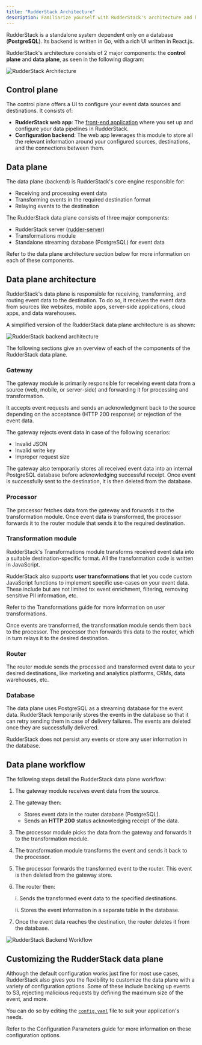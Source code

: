 ```yaml
---
title: "RudderStack Architecture"
description: Familiarize yourself with RudderStack's architecture and key components—the control plane and data plane.
---
```


RudderStack is a standalone system dependent only on a database (**PostgreSQL**). Its backend is written in Go, with a rich UI written in React.js.

RudderStack's architecture consists of 2 major components: the **control plane** and **data plane**, as seen in the following diagram:

<img src="../assets/get-started/rudderstack-architecture.png" alt="RudderStack Architecture" />

## Control plane

The control plane offers a UI to configure your event data sources and destinations. It consists of:

- **RudderStack web app**: The [front-end application](https://app.rudderstack.com) where you set up and configure your data pipelines in RudderStack. 
- **Configuration backend**: The web app leverages this module to store all the relevant information around your configured sources, destinations, and the connections between them.

## Data plane

The data plane (backend) is RudderStack's core engine responsible for:

- Receiving and processing event data
- Transforming events in the required destination format
- Relaying events to the destination

The RudderStack data plane consists of three major components:

- RudderStack server ([rudder-server](https://github.com/rudderlabs/rudder-server))
- Transformations module
- Standalone streaming database (PostgreSQL) for event data

<div class="infoBlock">
Refer to the <Link to="#data-plane-architecture">data plane architecture</Link> section below for more information on each of these components.
</div>

## Data plane architecture

RudderStack's data plane is responsible for receiving, transforming, and routing event data to the destination. To do so, it receives the event data from sources like websites, mobile apps, server-side applications, cloud apps, and data warehouses.

A simplified version of the RudderStack data plane architecture is as shown:

<img src="../assets/get-started/rudderstack-backend-architecture.png" alt="RudderStack backend architecture" />

The following sections give an overview of each of the components of the RudderStack data plane.

### Gateway

The gateway module is primarily responsible for receiving event data from a source (web, mobile, or server-side) and forwarding it for processing and transformation. 

It accepts event requests and sends an acknowledgment back to the source depending on the acceptance (HTTP 200 response) or rejection of the event data.

<div class="infoBlock">
The gateway rejects event data in case of the following scenarios:
<ul>
<li>Invalid JSON</li>
<li>Invalid write key</li>
<li>Improper request size</li>
</ul>
</div>

The gateway also temporarily stores all received event data into an internal PostgreSQL database before acknowledging successful receipt. Once event is successfully sent to the destination, it is then deleted from the database.

### Processor

The processor fetches data from the gateway and forwards it to the transformation module. Once event data is transformed, the processor forwards it to the router module that sends it to the required destination.
 
### Transformation module

RudderStack's Transformations module transforms received event data into a suitable destination-specific format. All the transformation code is written in JavaScript.

RudderStack also supports **user transformations** that let you code custom JavaScript functions to implement specific use-cases on your event data. These include but are not limited to: event enrichment, filtering, removing sensitive PII information, etc.

<div class="successBlock">
Refer to the <Link to="/features/transformations">Transformations</Link> guide for more information on user transformations.
</div>

Once events are transformed, the transformation module sends them back to the processor. The processor then forwards this data to the router, which in turn relays it to the desired destination.

### Router

The router module sends the processed and transformed event data to your desired destinations, like marketing and analytics platforms, CRMs, data warehouses, etc.

### Database

The data plane uses PostgreSQL as a streaming database for the event data. RudderStack temporarily stores the events in the database so that it can retry sending them in case of delivery failures. The events are deleted once they are successfully delivered.

<div class="infoBlock">
RudderStack does not persist any events or store any user information in the database.
</div>

## Data plane workflow

The following steps detail the RudderStack data plane workflow:

1. The gateway module receives event data from the source.
2. The gateway then:
    - Stores event data in the router database (PostgreSQL).
    - Sends an **HTTP 200** status acknowledging receipt of the data.
3. The processor module picks the data from the gateway and forwards it to the transformation module.
4. The transformation module transforms the event and sends it back to the processor.
5. The processor forwards the transformed event to the router. This event is then deleted from the gateway store.
6. The router then:

   i. Sends the transformed event data to the specified destinations.

   ii. Stores the event information in a separate table in the database.

7. Once the event data reaches the destination, the router deletes it from the database.

<img src="../assets/get-started/rudderstack-backend-workflow.png" alt="RudderStack Backend Workflow" />

## Customizing the RudderStack data plane

Although the default configuration works just fine for most use cases, RudderStack also gives you the flexibility to customize the data plane with a variety of configuration options. Some of these include backing up events to S3, rejecting malicious requests by defining the maximum size of the event, and more.

You can do so by editing the [`config.yaml`](https://github.com/rudderlabs/rudder-server/blob/master/config/config.yaml) file to suit your application's needs.

<div class="infoBlock">
Refer to the <Link to="/user-guides/administrators-guide/config-parameters">Configuration Parameters</Link> guide for more information on these configuration options.
</div>


